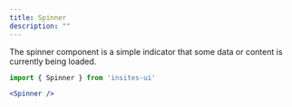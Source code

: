 ```yaml
---
title: Spinner
description: ""
---
```



The spinner component is a simple indicator that some data or content is currently
being loaded.

<DemoBox>
    <Spinner />
</DemoBox>

```jsx
import { Spinner } from 'insites-ui'

<Spinner />
```
